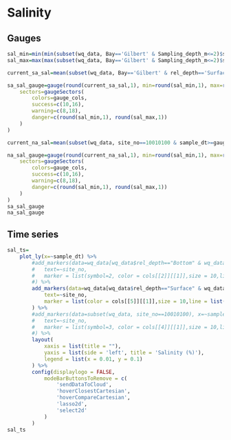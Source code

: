 # Salinity

## Gauges
```r
sal_min=min(min(subset(wq_data, Bay=='Gilbert' & Sampling_depth_m<=2)$sal_pct, na.rm=T),min(subset(wq_data, site_no==10010100)$sal_pct, na.rm=T))
sal_max=max(max(subset(wq_data, Bay=='Gilbert' & Sampling_depth_m<=2)$sal_pct, na.rm=T),max(subset(wq_data, site_no==10010100)$sal_pct, na.rm=T))

current_sa_sal=mean(subset(wq_data, Bay=='Gilbert' & rel_depth=='Surface' & sample_dt>=gauge_date_range[1] & sample_dt<=gauge_date_range[2])$sal_pct, na.rm=T)

sa_sal_gauge=gauge(round(current_sa_sal,1), min=round(sal_min,1), max=round(sal_max,1), abbreviate=F, symbol = '%', label='Gilbert Bay salinity',
	sectors=gaugeSectors(
		colors=gauge_cols,
		success=c(10,16),
		warning=c(8,18),
		danger=c(round(sal_min,1), round(sal_max,1))
	)
)

current_na_sal=mean(subset(wq_data, site_no==10010100 & sample_dt>=gauge_date_range[1]-30 & sample_dt<=gauge_date_range[2])$sal_pct, na.rm=T)

na_sal_gauge=gauge(round(current_na_sal,1), min=round(sal_min,1), max=round(sal_max,1), abbreviate=F, symbol = '%', label='Gunnison Bay salinity',
	sectors=gaugeSectors(
		colors=gauge_cols,
		success=c(10,16),
		warning=c(8,18),
		danger=c(round(sal_min,1), round(sal_max,1))
	)
)
sa_sal_gauge
na_sal_gauge
```

## Time series
```r
sal_ts=
	plot_ly(x=~sample_dt) %>%
		#add_markers(data=wq_data[wq_data$rel_depth=="Bottom" & wq_data$Bay=="Gilbert",], x=~sample_dt, y=~sal_pct, name="Gilbert bottom", visible=T,
		#	text=~site_no,
		#	marker = list(symbol=2, color = cols[[2]][[1]],size = 10,line = list(color = cols[[2]][[2]],width = 2))
		#) %>% 
		add_markers(data=wq_data[wq_data$rel_depth=="Surface" & wq_data$Bay=="Gilbert" & wq_data$SiteName!="GSL FARMINGTON BAY OUTFLOW AT CAUSEWAY BRIDGE" & wq_data$site_no!=411116112244401,], x=~sample_dt, y=~sal_pct, name="Gilbert surface", visible=T, 
			text=~site_no,
			marker = list(color = cols[[5]][[1]],size = 10,line = list(color = cols[[5]][[2]],width = 2))
		) %>%
		#add_markers(data=subset(wq_data, site_no==10010100), x=~sample_dt, y=~sal_pct, name="Gunnison", visible=T, 
		#	text=~site_no,
		#	marker = list(symbol=3, color = cols[[4]][[1]],size = 10,line = list(color = cols[[4]][[2]],width = 2))
		#) %>%
		layout(
			xaxis = list(title = ""),
			yaxis = list(side = 'left', title = 'Salinity (%)'),
			legend = list(x = 0.01, y = 0.1)
		) %>% 
		config(displaylogo = FALSE,
			modeBarButtonsToRemove = c(
				'sendDataToCloud',
				'hoverClosestCartesian',
				'hoverCompareCartesian',
				'lasso2d',
				'select2d'
			)
		)
sal_ts
```

